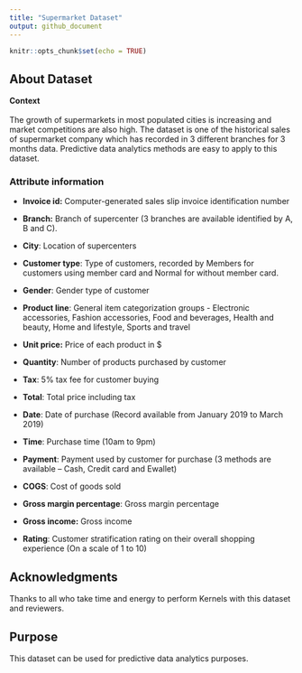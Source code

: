 ```yaml
---
title: "Supermarket Dataset"
output: github_document
---
```


```r
knitr::opts_chunk$set(echo = TRUE)
```

## **About Dataset**

**Context**\
\
The growth of supermarkets in most populated cities is increasing and market competitions are also high. The dataset is one of the historical sales of supermarket company which has recorded in 3 different branches for 3 months data. Predictive data analytics methods are easy to apply to this dataset.

### **Attribute information**

-   **Invoice id:** Computer-generated sales slip invoice identification number

-   **Branch:** Branch of supercenter (3 branches are available identified by A, B and C).

-   **City**: Location of supercenters

-   **Customer type**: Type of customers, recorded by Members for customers using member card and Normal for without member card.

-   **Gender**: Gender type of customer

-   **Product line**: General item categorization groups - Electronic accessories, Fashion accessories, Food and beverages, Health and beauty, Home and lifestyle, Sports and travel

-   **Unit price:** Price of each product in \$

-   **Quantity**: Number of products purchased by customer

-   **Tax**: 5% tax fee for customer buying

-   **Total**: Total price including tax

-   **Date**: Date of purchase (Record available from January 2019 to March 2019)

-   **Time**: Purchase time (10am to 9pm)

-   **Payment**: Payment used by customer for purchase (3 methods are available -- Cash, Credit card and Ewallet)

-   **COGS**: Cost of goods sold

-   **Gross margin percentage**: Gross margin percentage

-   **Gross income:** Gross income

-   **Rating**: Customer stratification rating on their overall shopping experience (On a scale of 1 to 10)

## **Acknowledgments**

Thanks to all who take time and energy to perform Kernels with this dataset and reviewers.

## **Purpose**

This dataset can be used for predictive data analytics purposes.
